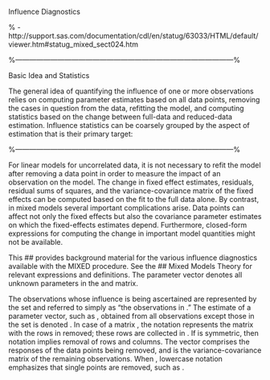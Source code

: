 Influence Diagnostics
 
% - http://support.sas.com/documentation/cdl/en/statug/63033/HTML/default/viewer.htm#statug_mixed_sect024.htm

%---------------------------------------------------------------------------------------------%

Basic Idea and Statistics
 
The general idea of quantifying the influence of one or more observations relies on computing parameter estimates based on all data points, removing the cases in question from the data, refitting the model, and computing statistics based on the change between full-data and reduced-data estimation. Influence statistics can be coarsely grouped by the aspect of estimation that is their primary target: 

\begin{*ize}	
\*	influence on fitted and predicted values: PRESS residual, PRESS statistic (Allen 1974), DFFITS (Belsley, Kuh, and Welsch 1980, p. 15) 
\*	influence on parameter estimates: Cook’s (Cook 1977, 1979), MDFFITS (Belsley, Kuh, and Welsch 1980, p. 32) 
\*	influence on precision of estimates: CovRatio and CovTrace 
\*	outlier properties: internally and externally studentized residuals, leverage 
\*	overall measures compare changes in objective functions: (restricted) likelihood distance (Cook and Weisberg 1982, Ch. 5.2) 
\end{*ize}	

%---------------------------------------------------------------------------------------------%

For linear models for uncorrelated data, it is not necessary to refit the model after removing a data point in order to measure the impact of an observation on the model. The change in fixed effect estimates, residuals, residual sums of squares, and the variance-covariance matrix of the fixed effects can be computed based on the fit to the full data alone. By contrast, in mixed models several important complications arise. Data points can affect not only the fixed effects but also the covariance parameter estimates on which the fixed-effects estimates depend. Furthermore, closed-form expressions for computing the change in important model quantities might not be available. 

This ## provides background material for the various influence diagnostics available with the MIXED procedure. See the ## Mixed Models Theory for relevant expressions and definitions. The parameter vector denotes all unknown parameters in the and matrix. 

The observations whose influence is being ascertained are represented by the set and referred to simply as "the observations in ." The estimate of a parameter vector, such as , obtained from all observations except those in the set is denoted . In case of a matrix , the notation represents the matrix with the rows in removed; these rows are collected in . If is symmetric, then notation implies removal of rows and columns. The vector comprises the responses of the data points being removed, and is the variance-covariance matrix of the remaining observations. When , lowercase notation emphasizes that single points are removed, such as . 
